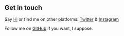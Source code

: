 ## Get in touch

Say [Hi](mailto:pravesh@yourbrandamte) or find me on other platforms: [Twitter](https://twitter.com/praveshvyas18) & [Instagram](https://www.instagram.com/pravesh.js/)

Follow me on [GitHub](https://github.com/pravesh18) if you want, I suppose.

